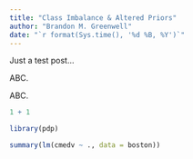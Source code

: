 ```yaml
---
title: "Class Imbalance & Altered Priors"
author: "Brandon M. Greenwell"
date: "`r format(Sys.time(), '%d %B, %Y')`"
---
```


Just a test post...

ABC.

ABC.

``` R
1 + 1
```

```r
library(pdp)

summary(lm(cmedv ~ ., data = boston))
```
